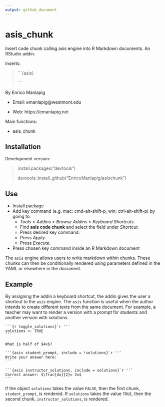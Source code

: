 ---
output: github_document
---

<!-- README.md is generated from README.Rmd. Please edit that file -->


# asis_chunk

Insert code chunk calling asis engine into R Markdown documents.  An RStudio addin.

Inserts:  

> 
> ```{asis}
> 
> ```
> 

By Enrico Manlapig

* Email: emanlapig@westmont.edu

* Web: https://emanlapig.net


Main functions:   

* asis_chunk  

## Installation  
Development version:  

> install.packages("devtools")
>
> devtools::install_github("EnricoManlapig/asischunk")  

## Use

* Install package
* Add key command (e.g. mac: cmd-alt-shift-p, win: ctrl-alt-shift-p) by going to:   
    - *Tools* > *Addins* > *Browse Addins* > *Keyboard Shortcuts*.  
    - Find **asis code chunk** and select the field under *Shortcut*. 
    - Press desired key command.
    - Press *Apply*.
    - Press *Execute*.
* Press chosen key command inside an R Markdown document

The `asis` engine allows users to write markdown within chunks.  These chunks can then be conditionally rendered using parameters defined in the YAML or elsewhere in the document.


## Example

By assigning the addin a keyboard shortcut, the addin gives the user a shortcut to the `asis` engine. The `asis` function is useful when the author intends to create different texts from the same document.  For example, a teacher may want to render a version with a prompt for students and another version with solutions. 

````
```{r toggle_solutions}`r ''`
solutions <- TRUE
```

What is half of $4x$?

```{asis student_prompt, include = !solutions}`r ''`
Write your answer here: 
```

```{asis instructor_solutions, include = solutions}`r ''`
Correct answer: $\frac{4x}{2}= 2x$
```
````

If the object `solutions` takes the value `FALSE`, then the first chunk, `student_prompt`, is rendered. If `solutions` takes the value `TRUE`, then the second chunk, `instructor_solutions`, is rendered. 

